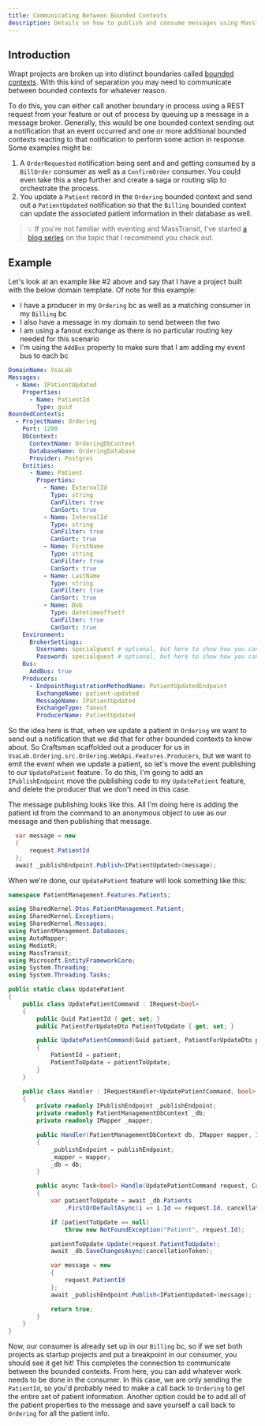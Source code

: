 ```yaml
---
title: Communicating Between Bounded Contexts
description: Details on how to publish and consume messages using MassTransit to communicate between bounded contexts.
---
```


## Introduction

Wrapt projects are broken up into distinct boundaries called [bounded contexts](/docs/bounded-contexts#bounded-contexts). With this kind of separation you may need to communicate between bounded
contexts for whatever reason.

To do this, you can either call another boundary in process using a REST request from your feature or out of process by queuing up a message in a message broker.
Generally, this would be one bounded context sending out a notification that an event occurred and one or more additional bounded contexts reacting to that notification
to perform some action in response. Some examples might be:

1. A `OrderRequested` notification being sent and and getting consumed by a `BillOrder` consumer as well as a `ConfirmOrder` consumer. You could even take this a step further and create a saga or routing slip to orchestrate the process.
2. You update a `Patient` record in the `Ordering` bounded context and send out a `PatientUpdated` notification so that the `Billing` bounded context can update the associated patient information in their database as well.

> 💡 If you're not familiar with eventing and MassTransit, I've started [a blog series](https://wrapt.dev/blog/building-an-event-driven-dotnet-application-the-fundamentals) on the topic that I recommend you check out.

## Example

Let's look at an example like #2 above and say that I have a project built with the below domain template. Of note for this example:

- I have a producer in my `Ordering` bc as well as a matching consumer in my `Billing` bc
- I also have a message in my domain to send between the two
- I am using a fanout exchange as there is no particular routing key needed for this scenario
- I'm using the `AddBus` property to make sure that I am adding my event bus to each bc

```yaml
DomainName: VsaLab
Messages:
  - Name: IPatientUpdated
    Properties:
      - Name: PatientId
        Type: guid
BoundedContexts:
  - ProjectName: Ordering
    Port: 1200
    DbContext:
      ContextName: OrderingDbContext
      DatabaseName: OrderingDatabase
      Provider: Postgres
    Entities:
      - Name: Patient
        Properties:
          - Name: ExternalId
            Type: string
            CanFilter: true
            CanSort: true
          - Name: InternalId
            Type: string
            CanFilter: true
            CanSort: true
          - Name: FirstName
            Type: string
            CanFilter: true
            CanSort: true
          - Name: LastName
            Type: string
            CanFilter: true
            CanSort: true
          - Name: Dob
            Type: datetimeoffset?
            CanFilter: true
            CanSort: true
    Environment:
      BrokerSettings:
        Username: specialguest # optional, but here to show how you can change them if you want
        Password: specialguest # optional, but here to show how you can change them if you want
    Bus:
      AddBus: true
    Producers:
      - EndpointRegistrationMethodName: PatientUpdatedEndpoint
        ExchangeName: patient-updated
        MessageName: IPatientUpdated
        ExchangeType: fanout
        ProducerName: PatientUpdated
```

So the idea here is that, when we update a patient in `Ordering` we want to send out a notification that we did that for other bounded contexts to know about. So Craftsman scaffolded out a producer for us in
`VsaLab.Ordering.src.Ordering.WebApi.Features.Producers`, but we want to emit the event when we update a patient, so let's move the event publishing to our `UpdatePatient` feature. To do this, I'm going to add an `IPublishEndpoint`
move the publishing code to my `UpdatePatient` feature, and delete the producer that we don't need in this case.

The message publishing looks like this. All I'm doing here is adding the patient id from the command to an anonymous object to use as our message and then publishing that message.

```csharp
  var message = new
  {
      request.PatientId
  };
  await _publishEndpoint.Publish<IPatientUpdated>(message);
```

When we're done, our `UpdatePatient` feature will look something like this:

```csharp
namespace PatientManagement.Features.Patients;

using SharedKernel.Dtos.PatientManagement.Patient;
using SharedKernel.Exceptions;
using SharedKernel.Messages;
using PatientManagement.Databases;
using AutoMapper;
using MediatR;
using MassTransit;
using Microsoft.EntityFrameworkCore;
using System.Threading;
using System.Threading.Tasks;

public static class UpdatePatient
{
    public class UpdatePatientCommand : IRequest<bool>
    {
        public Guid PatientId { get; set; }
        public PatientForUpdateDto PatientToUpdate { get; set; }

        public UpdatePatientCommand(Guid patient, PatientForUpdateDto patientToUpdate)
        {
            PatientId = patient;
            PatientToUpdate = patientToUpdate;
        }
    }

    public class Handler : IRequestHandler<UpdatePatientCommand, bool>
    {
        private readonly IPublishEndpoint _publishEndpoint;
        private readonly PatientManagementDbContext _db;
        private readonly IMapper _mapper;

        public Handler(PatientManagementDbContext db, IMapper mapper, IPublishEndpoint publishEndpoint)
        {
            _publishEndpoint = publishEndpoint;
            _mapper = mapper;
            _db = db;
        }

        public async Task<bool> Handle(UpdatePatientCommand request, CancellationToken cancellationToken)
        {
            var patientToUpdate = await _db.Patients
                .FirstOrDefaultAsync(i => i.Id == request.Id, cancellationToken);

            if (patientToUpdate == null)
                throw new NotFoundException("Patient", request.Id);

            patientToUpdate.Update(request.PatientToUpdate);
            await _db.SaveChangesAsync(cancellationToken);

            var message = new
            {
                request.PatientId
            };
            await _publishEndpoint.Publish<IPatientUpdated>(message);

            return true;
        }
    }
}
```

Now, our consumer is already set up in our `Billing` bc, so if we set both projects as startup projects and put a breakpoint in our consumer, you should see it get hit! This completes the connection to communicate between the bounded contexts.
From here, you can add whatever work needs to be done in the consumer. In this case, we are only sending the `PatientId`, so you'd probably need to make a call back to `Ordering` to get the entire set of patient information. Another option
could be to add all of the patient properties to the message and save yourself a call back to `Ordering` for all the patient info.
